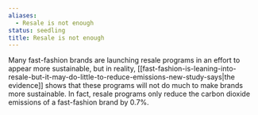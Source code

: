 ```yaml
---
aliases:
  - Resale is not enough
status: seedling
title: Resale is not enough
---
```

Many fast-fashion brands are launching resale programs in an effort to appear more sustainable, but in reality, [[fast-fashion-is-leaning-into-resale-but-it-may-do-little-to-reduce-emissions-new-study-says|the evidence]] shows that these programs will not do much to make brands more sustainable. In fact, resale programs only reduce the carbon dioxide emissions of a fast-fashion brand by 0.7%.
